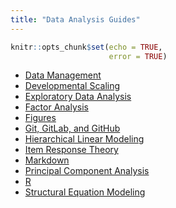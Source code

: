 ```yaml
---
title: "Data Analysis Guides"
---
```


```r
knitr::opts_chunk$set(echo = TRUE,
                      error = TRUE)
```

- [Data Management](analysis-dataManagement.html)
- [Developmental Scaling](analysis-developmentalScaling.html)
- [Exploratory Data Analysis](analysis-eda.html)
- [Factor Analysis](analysis-factorAnalysis.html)
- [Figures](analysis-figures.html)
- [Git, GitLab, and GitHub](analysis-git.html)
- [Hierarchical Linear Modeling](analysis-hlm.html)
- [Item Response Theory](analysis-irt.html)
- [Markdown](analysis-markdown.html)
- [Principal Component Analysis](analysis-pca.html)
- [R](analysis-R.html)
- [Structural Equation Modeling](analysis-sem.html)
